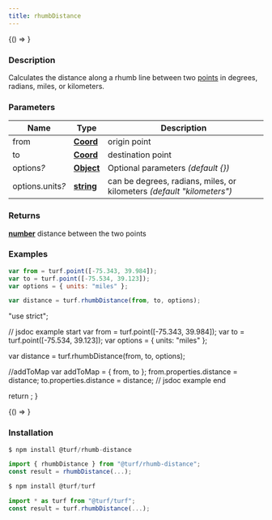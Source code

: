 ```yaml
---
title: rhumbDistance
---
```



<!-- Expose turf as global var for experimenting in the browser console -->

<BrowserOnly>{() => <WindowTurfGlobal turf={turf} />}</BrowserOnly>

### Description

Calculates the distance along a rhumb line between two [points](https://tools.ietf.org/html/rfc7946#section-3.1.2) in degrees, radians,
miles, or kilometers.

### Parameters

| Name                  | Type                                                                                            | Description                                                            |
| --------------------- | ----------------------------------------------------------------------------------------------- | ---------------------------------------------------------------------- |
| from                  | **[Coord](https://tools.ietf.org/html/rfc7946#section-3.1.1)**                                  | origin point                                                           |
| to                    | **[Coord](https://tools.ietf.org/html/rfc7946#section-3.1.1)**                                  | destination point                                                      |
| options<i>?</i>       | **[Object](https://developer.mozilla.org/docs/Web/JavaScript/Reference/Global_Objects/Object)** | Optional parameters _(default \{\})_                                   |
| options.units<i>?</i> | **[string](https://developer.mozilla.org/docs/Web/JavaScript/Reference/Global_Objects/String)** | can be degrees, radians, miles, or kilometers _(default "kilometers")_ |

### Returns

**[number](https://developer.mozilla.org/docs/Web/JavaScript/Reference/Global_Objects/Number)** distance between the two points

### Examples

```javascript
var from = turf.point([-75.343, 39.984]);
var to = turf.point([-75.534, 39.123]);
var options = { units: "miles" };

var distance = turf.rhumbDistance(from, to, options);
```

  "use strict";

  // jsdoc example start
  var from = turf.point([-75.343, 39.984]);
  var to = turf.point([-75.534, 39.123]);
  var options = { units: "miles" };

  var distance = turf.rhumbDistance(from, to, options);

  //addToMap
  var addToMap = { from, to };
  from.properties.distance = distance;
  to.properties.distance = distance;
  // jsdoc example end

  return <ExampleMap addToMap={addToMap} />;
}

<BrowserOnly>{() => <Map0 />}</BrowserOnly>

### Installation

```javascript
$ npm install @turf/rhumb-distance

import { rhumbDistance } from "@turf/rhumb-distance";
const result = rhumbDistance(...);
```

```javascript
$ npm install @turf/turf

import * as turf from "@turf/turf";
const result = turf.rhumbDistance(...);
```
